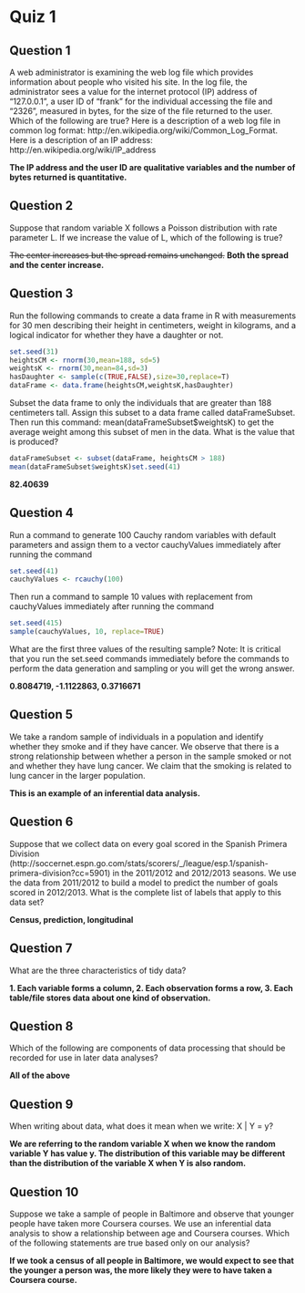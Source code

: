 # Quiz 1

## Question 1
A web administrator is examining the web log file which provides information about people who visited his site. In the log file, the administrator sees a value for the internet protocol (IP) address of "127.0.0.1", a user ID of "frank" for the individual accessing the file and "2326", measured in bytes, for the size of the file returned to the user. Which of the following are true? Here is a description of a web log file in common log format: http://en.wikipedia.org/wiki/Common_Log_Format. Here is a description of an IP address: http://en.wikipedia.org/wiki/IP_address

**The IP address and the user ID are qualitative variables and the number of bytes returned is quantitative.**

## Question 2
Suppose that random variable X follows a Poisson distribution with rate parameter L. If we increase the value of L, which of the following is true?

~~The center increases but the spread remains unchanged.~~
**Both the spread and the center increase.**

## Question 3
Run the following commands to create a data frame in R with measurements for 30 men describing their height in centimeters, weight in kilograms, and a logical indicator for whether they have a daughter or not.

```r
set.seed(31)
heightsCM <- rnorm(30,mean=188, sd=5)
weightsK <- rnorm(30,mean=84,sd=3)
hasDaughter <- sample(c(TRUE,FALSE),size=30,replace=T) 
dataFrame <- data.frame(heightsCM,weightsK,hasDaughter)
```

Subset the data frame to only the individuals that are greater than 188 centimeters tall. Assign this subset to a data frame called dataFrameSubset. Then run this command: mean(dataFrameSubset$weightsK) to get the average weight among this subset of men in the data. What is the value that is produced?

```r
dataFrameSubset <- subset(dataFrame, heightsCM > 188)
mean(dataFrameSubset$weightsK)set.seed(41)
```

**82.40639**

## Question 4
Run a command to generate 100 Cauchy random variables with default parameters and assign them to a vector cauchyValues immediately after running the command

```r
set.seed(41)
cauchyValues <- rcauchy(100)
```

Then run a command to sample 10 values with replacement from cauchyValues immediately after running the command

```r
set.seed(415)
sample(cauchyValues, 10, replace=TRUE)
```

What are the first three values of the resulting sample? Note: It is critical that you run the set.seed commands immediately before the commands to perform the data generation and sampling or you will get the wrong answer.

**0.8084719, -1.1122863, 0.3716671**

## Question 5
We take a random sample of individuals in a population and identify whether they smoke and if they have cancer. We observe that there is a strong relationship between whether a person in the sample smoked or not and whether they have lung cancer. We claim that the smoking is related to lung cancer in the larger population.

**This is an example of an inferential data analysis.**

## Question 6
Suppose that we collect data on every goal scored in the Spanish Primera Division (http://soccernet.espn.go.com/stats/scorers/_/league/esp.1/spanish-primera-division?cc=5901) in the 2011/2012 and 2012/2013 seasons. We use the data from 2011/2012 to build a model to predict the number of goals scored in 2012/2013. What is the complete list of labels that apply to this data set?

**Census, prediction, longitudinal**

## Question 7
What are the three characteristics of tidy data?

**1. Each variable forms a column, 2. Each observation forms a row, 3. Each table/file stores data about one kind of observation.**

## Question 8
Which of the following are components of data processing that should be recorded for use in later data analyses?

**All of the above**

## Question 9
When writing about data, what does it mean when we write: X | Y = y?

**We are referring to the random variable X when we know the random variable Y has value y. The distribution of this variable may be different than the distribution of the variable X when Y is also random.**

## Question 10
Suppose we take a sample of people in Baltimore and observe that younger people have taken more Coursera courses. We use an inferential data analysis to show a relationship between age and Coursera courses. Which of the following statements are true based only on our analysis?

**If we took a census of all people in Baltimore, we would expect to see that the younger a person was, the more likely they were to have taken a Coursera course.**